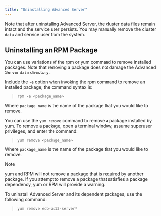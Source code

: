 ```yaml
---
title: "Uninstalling Advanced Server"
---
```


<div id="uninstalling_advanced_server" class="registered_link"></div>


Note that after uninstalling Advanced Server, the cluster data files remain intact and the service user persists. You may manually remove the cluster `data` and service user from the system.

## Uninstalling an RPM Package

You can use variations of the rpm or yum command to remove installed packages. Note that removing a package does not damage the Advanced Server `data` directory.

Include the `-e` option when invoking the rpm command to remove an installed package; the command syntax is:

> `rpm -e <package_name>`

Where `package_name` is the name of the package that you would like to remove.

You can use the `yum remove` command to remove a package installed by yum. To remove a package, open a terminal window, assume superuser privileges, and enter the command:

> `yum remove <package_name>`

Where `package_name` is the name of the package that you would like to remove.

<div class="note">

<div class="title">

Note

</div>

yum and RPM will not remove a package that is required by another package. If you attempt to remove a package that satisfies a package dependency, yum or RPM will provide a warning.

</div>

To uninstall Advanced Server and its dependent packages; use the following command:

> `yum remove edb-as13-server*`
